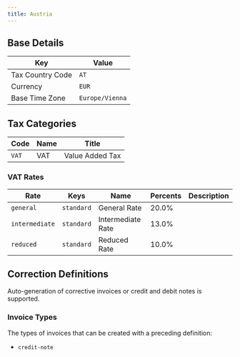 ```yaml
---
title: Austria
---
```


## Base Details

| Key | Value |
| --- | ----- |
| Tax Country Code | <code>AT</code> |
| Currency | <code>EUR</code> |
| Base Time Zone | <code>Europe/Vienna</code> |

## Tax Categories

| Code | Name | Title |
| ---- | ---- | ----- |
| <code>VAT</code> | VAT | Value Added Tax |

### VAT Rates

| Rate | Keys | Name | Percents | Description |
| ---- | ---- | ---- | -------- | ----------- |
| <code>general</code> | <code>standard</code> | General Rate | 20.0% |  |
| <code>intermediate</code> | <code>standard</code> | Intermediate Rate | 13.0% |  |
| <code>reduced</code> | <code>standard</code> | Reduced Rate | 10.0% |  |

## Correction Definitions

Auto-generation of corrective invoices or credit and debit notes is
supported.

### Invoice Types

The types of invoices that can be created with a preceding definition:
- <code>credit-note</code>